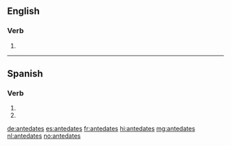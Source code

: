 ==English==

===Verb===
{{head|en|verb form}}

# {{en-third-person singular of|antedate}}

----

==Spanish==

===Verb===
{{es-verb-form}}

# {{es-verb form of|ending=ar|mood=imperative|sense=negative|pers=2|formal=no|number=singular|antedatar}}
# {{es-verb form of|ending=ar|mood=subjunctive|tense=present|pers=2|formal=no|number=singular|antedatar}}

[[de:antedates]]
[[es:antedates]]
[[fr:antedates]]
[[hi:antedates]]
[[mg:antedates]]
[[nl:antedates]]
[[no:antedates]]